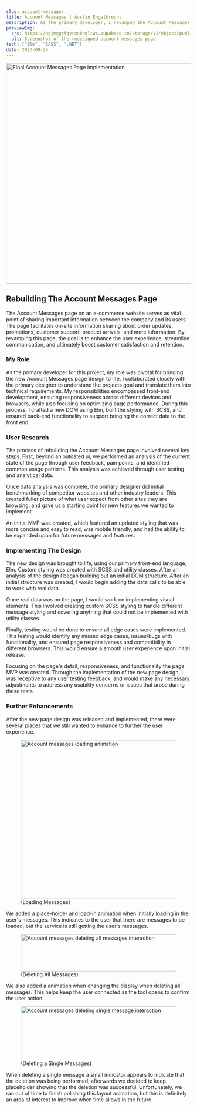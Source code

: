 ```yaml
---
slug: account-messages
title: Account Messages | Austin Engelbrecht
description: As the primary developer, I revamped the Account Messages page to enhance mobile usability and interaction. I introduced new features, crafted intuitive interactions, and refined the page's style to align seamlessly with the site's overall design.
previewImg:
  src: https://npjmxgrfqyrxnbnmltws.supabase.co/storage/v1/object/public/images/work/Account_Messages.webp?t=2023-08-06T05%3A54%3A08.666Z
  alt: Screenshot of the redesigned account messages page
tech: ["Elm", "SASS", ".NET"]
date: 2023-09-25
---
```



<Image
  src="https://npjmxgrfqyrxnbnmltws.supabase.co/storage/v1/object/public/images/projects/account-messages/account-messages-page.png?t=2023-10-04T04%3A14%3A03.956Z"
  alt="Final Account Messages Page Implementation"
  width="600"
  height="600"
  aria-hidden="true"
  class="main-img"
/>

## Rebuilding The Account Messages Page

The Account Messages page on an e-commerce website serves as vital point of sharing important information between the company and its users. The page facilitates on-site information sharing about order updates, promotions, customer support, product arrivals, and more information. By revamping this page, the goal is to enhance the user experience, streamline communication, and ultimately boost customer satisfaction and retention.

### My Role

As the primary developer for this project, my role was pivotal for bringing the new Account Messages page design to life. I collaborated closely with the primary designer to understand the projects goal and translate them into technical requirements. My responsibilities encompassed front-end development, ensuring responsiveness across different devices and browsers, while also focusing on optimizing page performance. During this process, I crafted a new DOM using Elm, built the styling with SCSS, and ensured back-end functionality to support bringing the correct data to the front end.

### User Research

The process of rebuilding the Account Messages page involved several key steps. First, beyond an outdated ui, we performed an analysis of the current state of the page through user feedback, pain points, and identified common usage patterns. This analysis was achieved through user testing and analytical data.

Once data analysis was complete, the primary designer did initial benchmarking of competitor websites and other industry leaders. This created fuller picture of what user expect from other sites they are browsing, and gave us a starting point for new features we wanted to implement.

An initial MVP was created, which featured an updated styling that was more concise and easy to read, was mobile friendly, and had the ability to be expanded upon for future messages and features.

### Implementing The Design

The new design was brought to life, using our primary front-end language, Elm. Custom styling was created with SCSS and utility classes. After an analysis of the design I began building out an initial DOM structure. After an initial structure was created, I would begin adding the data calls to be able to work with real data.

Once real data was on the page, I would work on implementing visual elements. This involved creating custom SCSS styling to handle different message styling and covering anything that could not be implemented with utility classes.

Finally, testing would be done to ensure all edge cases were implemented. This testing would identify any missed edge cases, issues/bugs with functionality, and ensured page responsiveness and compatibility in different browsers. This would ensure a smooth user experience upon initial release.

Focusing on the page's detail, responsiveness, and functionality the page MVP was created. Through the implementation of the new page design, I was receptive to any user testing feedback, and would make any necessary adjustments to address any usability concerns or issues that arose during these tests.

### Further Enhancements

After the new page design was released and implemented, there were several places that we still wanted to enhance to further the user experience.

<figure>
  <Image
    src="https://npjmxgrfqyrxnbnmltws.supabase.co/storage/v1/object/public/images/projects/account-messages/accountmessages-loading-animation.gif?t=2023-10-10T04%3A26%3A40.665Z"
    alt="Account messages loading animation"
    width="600"
    height="433"
    aria-hidden="true"
    loading="lazy"
  />
  <figcaption>(Loading Messages)</figcaption>
</figure>

We added a place-holder and load-in animation when initially loading in the user's messages. This indicates to the user that there are messages to be loaded, but the service is still getting the user's messages.

<figure>
  <Image
    src="https://npjmxgrfqyrxnbnmltws.supabase.co/storage/v1/object/public/images/projects/account-messages/accountmessages-delete-animation.gif?t=2023-10-10T04%3A30%3A38.637Z"
    alt="Account messages deleting all messages interaction"
    width="600"
    height="101"
    aria-hidden="true"
    loading="lazy"
  />
  <figcaption>(Deleting All Messages)</figcaption>
</figure>

We also added a animation when changing the display when deleting all messages. This helps keep the user
connected as the tool opens to confirm the user action.

<figure>
  <Image
    src="https://npjmxgrfqyrxnbnmltws.supabase.co/storage/v1/object/public/images/projects/account-messages/accountmessage-delete-single-animation.gif?t=2023-10-10T04%3A29%3A13.129Z"
    alt="Account messages deleting single message interaction"
    width="600"
    height="146"
    aria-hidden="true"
    loading="lazy"
  />
  <figcaption>(Deleting a Single Messages)</figcaption>
</figure>

When deleting a single message a small indicator appears to indicate that the deletion was being performed, afterwards we decided to keep placeholder showing that the deletion was successful. Unfortunately, we ran out of time to finish polishing this layout animation, but this is definitely an area of interest to improve when time allows in the future.
